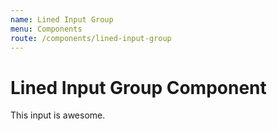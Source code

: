 ```yaml
---
name: Lined Input Group
menu: Components
route: /components/lined-input-group
---
```



# Lined Input Group Component

This input is awesome.

<Playground>
  <LinedInputGroup
    id="name1"
    label="Name 1"
    value=""
  />
  <LinedInputGroup
    id="name2"
    label="Name 2"
    value="Wrong!"
    errorMessage="Wrong!"
  />
</Playground>

<PropsTable of={LinedInputGroupComponent} />
